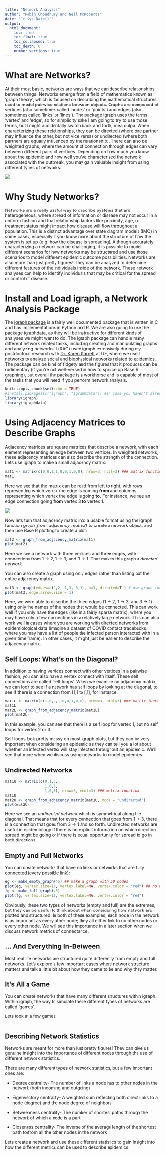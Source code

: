 ```yaml
---
title: "Network Analysis"
author: "Robin Choudhury and Neil McRoberts"
date: "`r Sys.Date()`"
output: 
  html_document:
    toc: true
    toc_float: true
    toc_collapsed: true
    toc_depth: 6
    number_sections: true
---
```


# What are Networks?

At their most basic, networks are ways that we can describe relationships between things. Networks emerge from a field of mathematics known as 'graph theory', which is focused on describing the mathematical structures used to model pairwise relations between objects. Graphs are composed of vertices (also sometimes called 'nodes' or 'points') and edges (also sometimes called 'links' or 'lines'). The package igraph uses the terms 'vertex' and 'edge', so for simplicity sake I am going to try to use those terms, but I might accidentally switch back and forth, mea culpa. When characterizing these relationships, they can be directed (where one partner may influence the other, but not vice versa) or undirected (where both partners are equally influenced by the relationship). There can also be weighted graphs, where the amount of connection through edges can vary between different pairs of vertices. Depending on how much you know about the epidemic and how well you've characterized the network associated with the outbreak, you may gain valuable insight from using different types of networks.

![](https://lh3.googleusercontent.com/proxy/pHzQi2mE7JuqkjcOx9zOnGybuNaN9f0Q7R9XPVZsApNYelv-gGxue-uPuwsyneXQMpwr59bZXNSeTJv1oFWnMc_M1rSrfr0BlvfGa47wbQL3TDA)



# Why Study Networks?

Networks are a really useful way to describe systems that are heterogeneous, where spread of information or disease may not occur in a uniform fashion and that relationship factors like proximity, age, or treatment status might impact how disease will flow throughout a population. This is a distinct advantage over state diagram models (IMO) in some cases, especially if you know more about the structure of how the system is set up (e.g. how the disease is spreading). Although accurately characterizing a network can be challenging, it is possible to model different scenarios for how networks may be structured and use those scenarios to model different epidemic outcome possibilities. Networks are also more than just pretty figures! They can be analyzed to determine different features of the individuals inside of the network. These network analyses can help to identify individuals that may be critical for the spread or control of disease.


# Install and Load igraph, a Network Analysis Package

The [igraph package](https://igraph.org/r/) is a fairly well documented package that is written in C and has implementations in Python and R. We are also going to use the package [igraphdata](https://cran.r-project.org/web/packages/igraphdata/README.html), as they will be instructive for different kinds of analyses we might want to do. The igraph package can handle many different network related tasks, including creating and manipulating graphs and analyzing networks. I (RAC) used igraph extensively during my postdoctoral research with [Dr. Karen Garrett](https://plantpath.ifas.ufl.edu/people/faculty-pages/karen-garrett/) at UF, where we used networks to analyze social and biophysical networks related to epidemics. The package can be kind of fidgety and the figures that it produces can be rudimentary (if you're not well-versed in how to spruce up Base R graphing), but overall the package is a workhorse and is capable of most of the tasks that you will need if you perform network analysis.



```r
knitr::opts_chunk$set(echo = TRUE)
#install.packages(c("igraph", "igraphdata")) #in case you haven't already
library(igraph)
library(igraphdata)
```


# Using Adjacency Matrices to Describe Graphs

Adjacency matrices are square matrices that describe a network, with each element representing an edge between two vertices. In weighted networks, these adjacency matrices can also describe the strength of the connection. Lets use igraph to make a small adjacency matrix:

```r
mat1 <- matrix(c(0,0,1,1,0,0,1,0,0), nrow=3, ncol=3) ### matrix function 
mat1
```

Here we see that the matrix can be read from left to right, with rows representing which vertex the edge is coming **from** and columns representing which vertex the edge is going **to.** For instance, we see an edge connection going **from** vertex 3 **to** vertex 1.

![](https://raw.githubusercontent.com/robchoudhury/robchoudhury.github.io/master/public/img/img_ucd/adjacency%20matrix.PNG)



Now lets turn that adjacency matrix into a usable format using the igraph function *graph_from_adjacency_matrix()* to create a network object, and then use Base R plotting to create a plot:

```r
mat2 <- graph_from_adjacency_matrix(mat1)
plot(mat2)
```

Here we see a network with three vertices and three edges, with connections from 1 -> 2, 1 -> 3, and 3 -> 1. That makes this graph a *directed network*. 


You can also create a graph using only edges rather than listing out the entire adjacency matrix.

```r
mat3 <- graph(edges=c(1,2, 1,3, 3,1), n=3, directed=T ) # use graph function and list edges 
plot(mat3, edge.arrow.size = 1)
```

Here, we were able to describe the three edges (1 -> 2, 1 -> 3, and 3 -> 1) using only the names of the nodes that would be connected. This can work well if you only have the edges (like in a fairly sparse matrix), where you may have only a few connections in a relatively large network. This can also work well in cases where you are working with directed networks from epidemiological data (imagine a dataset of COVID contact tracebacks, where you may have a list of people the infected person interacted with in a given time frame). In other cases, it might just be easier to describe the adjacency matrix.


## Self Loops: What's on the Diagonal?

In addition to having vertices connect with other vertices in a pairwise fashion, you can also have a vertex connect with itself. These self connections are called 'self loops'. When we examine an adjacency matrix, we can look to see if a network has self loops by looking at the diagonal, to see if there is a connection from [1,] to [,1], for instance.

```r
mat1L <- matrix(c(1,0,1,1,0,0,1,0,0), nrow=3, ncol=3) ### matrix function 
mat1L
mat2L <- graph_from_adjacency_matrix(mat1L)
plot(mat2L)
```

In this example, you can see that there is a self loop for vertex 1, but no self loops for vertex 2 or 3. 

Self loops look pretty messy on most igraph plots, but they can be very important when considering an epidemic as they can tell you a lot about whether an infected vertex will stay infected throughout an epidemic. We'll see that more when we discuss using networks to model epidemics.

## Undirected Networks

```r
mat1U <- matrix(c(0,1,1,
                  1,0,0,
                  1,0,0), nrow=3, ncol=3) ### matrix function 
mat1U
mat2U <- graph_from_adjacency_matrix(mat1U, mode = "undirected")
plot(mat2U)
```

Here we see an *undirected network* which is symmetrical along the diagonal. That means that for every connection that goes from 1 -> 3, there is a connection that goes from 3 -> 1 and so forth. Undirected networks are useful in epidemiology if there is no explicit information on which direction spread might be going or if there is equal opportunity for spread to go in both directions.

## Empty and Full Networks

You can create networks that have no links or networks that are fully connected (every possible link):

```r
eg <- make_empty_graph(45) ## make a graph with 50 nodes
plot(eg, vertex.size=10, vertex.label=NA, vertex.color = "red") ## no node labels.
fg <- make_full_graph(45)
plot(fg, vertex.size=10, vertex.label=NA, vertex.color = "red")
```

Obviously, these two types of networks (empty and full) are the extremes, but they can be useful to think about when considering how network are plotted and structured. In both of these examples, each node in the network is as important as every other node; they all either link to no other nodes or every other node. We will see this importance in a later section when we discuss network metrics of connectance.



## ... And Everything In-Between

Most real life networks are structured quite differently from empty and full networks. Let's explore a few important cases where network structure matters and talk a little bit about how they came to be and why they matter.




## It's All a Game

You can create networks that have many different structures within igraph. Within igraph, the way to simulate these different types of networks are called 'games'.

Lets look at a few games:

```r

```

## Describing Network Statistics

Networks are meant for more than just pretty figures! They can give us genuine insight into the importance of different nodes through the use of different network statistics.

There are many different types of network statistics, but a few important ones are:

- Degree centrality- The number of links a node has to other nodes in the network (both incoming and outgoing)

- Eigenvectory centrality- A weighted sum reflecting both direct links to a node (degree) and the node degree of neighbors

- Betweenness centrality- The number of shortest paths through the network of which a node is a part

- Closeness centrality- The inverse of the average length of the shortest path to/from all the other nodes in the network


Lets create a network and use these different statistics to gain insight into how the different metrics can be used to describe epidemics:














